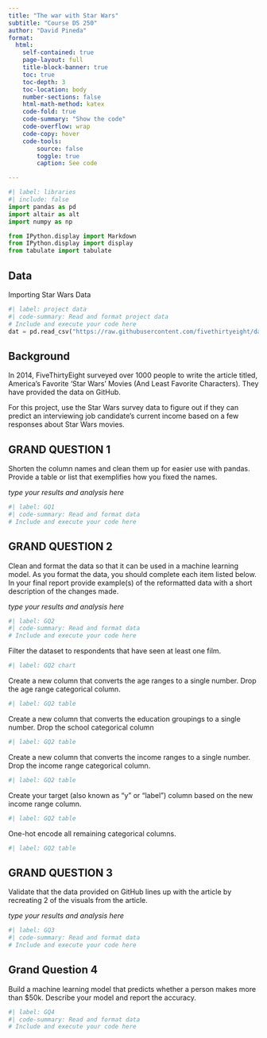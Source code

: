 ```yaml
---
title: "The war with Star Wars"
subtitle: "Course DS 250"
author: "David Pineda"
format:
  html:
    self-contained: true
    page-layout: full
    title-block-banner: true
    toc: true
    toc-depth: 3
    toc-location: body
    number-sections: false
    html-math-method: katex
    code-fold: true
    code-summary: "Show the code"
    code-overflow: wrap
    code-copy: hover
    code-tools:
        source: false
        toggle: true
        caption: See code

---
```


```python
#| label: libraries
#| include: false
import pandas as pd
import altair as alt
import numpy as np

from IPython.display import Markdown
from IPython.display import display
from tabulate import tabulate
```


## Data

Importing Star Wars Data

```python
#| label: project data
#| code-summary: Read and format project data
# Include and execute your code here
dat = pd.read_csv("https://raw.githubusercontent.com/fivethirtyeight/data/master/star-wars-survey/StarWars.csv")
```


## Background

In 2014, FiveThirtyEight surveyed over 1000 people to write the article titled, America’s Favorite ‘Star Wars’ Movies (And Least Favorite Characters). They have provided the data on GitHub.

For this project, use the Star Wars survey data to figure out if they can predict an interviewing job candidate’s current income based on a few responses about Star Wars movies.



## GRAND QUESTION 1

Shorten the column names and clean them up for easier use with pandas. Provide a table or list that exemplifies how you fixed the names.

_type your results and analysis here_

```python
#| label: GQ1
#| code-summary: Read and format data
# Include and execute your code here


```



## GRAND QUESTION 2

Clean and format the data so that it can be used in a machine learning model. As you format the data, you should complete each item listed below. In your final report provide example(s) of the reformatted data with a short description of the changes made.

_type your results and analysis here_

```python
#| label: GQ2
#| code-summary: Read and format data
# Include and execute your code here


```



Filter the dataset to respondents that have seen at least one film.
```python
#| label: GQ2 chart

```



Create a new column that converts the age ranges to a single number. Drop the age range categorical column.
```python
#| label: GQ2 table

```



Create a new column that converts the education groupings to a single number. Drop the school categorical column
```python
#| label: GQ2 table

```



Create a new column that converts the income ranges to a single number. Drop the income range categorical column.
```python
#| label: GQ2 table

```



Create your target (also known as “y” or “label”) column based on the new income range column.
```python
#| label: GQ2 table

```




One-hot encode all remaining categorical columns.
```python
#| label: GQ2 table

```




## GRAND QUESTION 3

Validate that the data provided on GitHub lines up with the article by recreating 2 of the visuals from the article.

_type your results and analysis here_

```python
#| label: GQ3
#| code-summary: Read and format data
# Include and execute your code here


```




## Grand Question 4

Build a machine learning model that predicts whether a person makes more than $50k. Describe your model and report the accuracy.

```python
#| label: GQ4
#| code-summary: Read and format data
# Include and execute your code here
```
